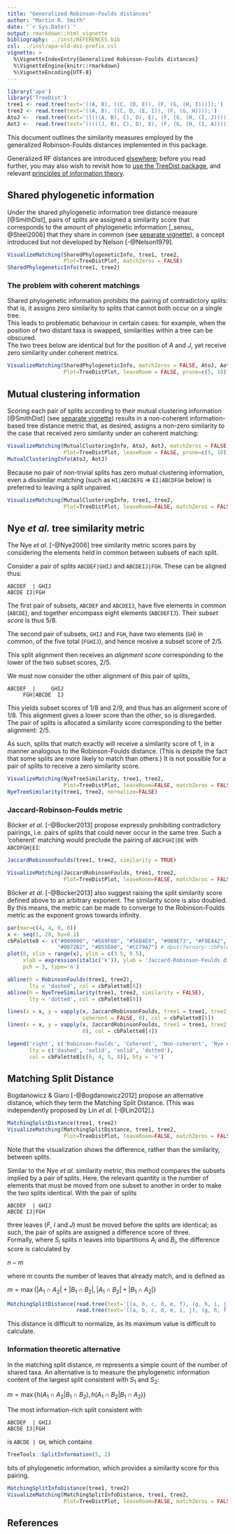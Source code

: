 ```yaml
---
title: "Generalized Robinson-Foulds distances"
author: "Martin R. Smith"
date: "`r Sys.Date()`"
output: rmarkdown::html_vignette
bibliography: ../inst/REFERENCES.bib
csl: ../inst/apa-old-doi-prefix.csl
vignette: >
  %\VignetteIndexEntry{Generalized Robinson-Foulds distances}
  %\VignetteEngine{knitr::rmarkdown}
  %\VignetteEncoding{UTF-8}
---
```


```r
library('ape')
library('TreeDist')
tree1 <- read.tree(text='((A, B), ((C, (D, E)), (F, (G, (H, I)))));')
tree2 <- read.tree(text='((A, B), ((C, D, (E, I)), (F, (G, H))));')
AtoJ <-  read.tree(text='(((((A, B), C), D), E), (F, (G, (H, (I, J)))));')
AotJ <-  read.tree(text='(((((J, B), C), D), E), (F, (G, (H, (I, A)))));')
```

This document outlines the similarity measures employed by the 
generalized Robinson-Foulds distances implemented in this package.

Generalized RF distances are introduced [elsewhere](Robinson-Foulds.html); 
before you read further, you may also wish to revisit how to
[use the TreeDist package](Using-TreeDist.html), and relevant 
[principles of information theory](information.html).

## Shared phylogenetic information

Under the shared phylogenetic information tree distance measure [@SmithDist], 
pairs of splits are assigned a similarity score that corresponds to the amount
of phylogenetic information [_sensu_ @Steel2006] that they share in common
(see [separate vignette](information.html)), a concept introduced but not 
developed by Nelson [-@Nelson1979].

```r
VisualizeMatching(SharedPhylogeneticInfo, tree1, tree2, 
                  Plot=TreeDistPlot, matchZeros = FALSE)
SharedPhylogeneticInfo(tree1, tree2)
```

### The problem with coherent matchings

Shared phylogenetic information prohibits the pairing of contradictory splits: 
that is, it assigns zero similarity to splits that cannot both occur on a 
single tree.  
This leads to problematic behaviour in certain cases: for example,
when the position of two distant taxa is swapped, similarities within a tree can
be obscured.  
The two trees below are identical but for the position of _A_ and
_J_, yet receive zero similarity under coherent metrics.

```r
VisualizeMatching(SharedPhylogeneticInfo, matchZeros = FALSE, AtoJ, AotJ,
                  Plot=TreeDistPlot, leaveRoom = FALSE, prune=c(5, 18))
```

## Mutual clustering information

Scoring each pair of splits according to their mutual clustering information
[@SmithDist]  (see [separate vignette](information.html)) results in a
non-coherent information-based tree distance metric that, as desired, assigns a
non-zero similarity to the case that received zero similarity under an
coherent matching:

```r
VisualizeMatching(MutualClusteringInfo, AtoJ, AotJ, matchZeros = FALSE, 
                  Plot=TreeDistPlot, leaveRoom = FALSE, prune=c(5, 18))
MutualClusteringInfo(AtoJ, AotJ)
```

Because no pair of non-trivial splits has zero mutual clustering information,
even a dissimilar matching (such as `HI|ABCDEFG` => `EI|ABCDFGH` below) 
is preferred to leaving a split unpaired.

```r
VisualizeMatching(MutualClusteringInfo, tree1, tree2, 
                  Plot=TreeDistPlot, leaveRoom=FALSE, matchZeros = FALSE)
```

## Nye _et al._ tree similarity metric

The Nye _et al_. [-@Nye2006] tree similarity metric scores pairs by
considering the elements held in common between subsets of each split.

Consider a pair of splits `ABCDEF|GHIJ` and `ABCDEIJ|FGH`.
These can be aligned thus:

```
ABCDEF  | GHIJ
ABCDE IJ|FGH
```

The first pair of subsets, `ABCDEF` and `ABCDEIJ`, have five elements in common 
(`ABCDE`), and together encompass eight elements (`ABCDEFIJ`).  Their 
_subset score_ is thus 5/8.

The second pair of subsets, `GHIJ` and `FGH`, have two elements (`GH`) in common,
of the five total (`FGHIJ`), and hence receive a subset score of 2/5.

This split alignment then receives an _alignment score_ corresponding to the 
lower of the two subset scores, 2/5.

We must now consider the other alignment of this pair of splits,


```
ABCDEF  |     GHIJ
     FGH|ABCDE  IJ
```

This yields subset scores of 1/8 and 2/9, and thus has an alignment score of 1/8.
This alignment gives a lower score than the other, so is disregarded.  The 
pair of splits is allocated a similarity score corresponding to the 
better alignment: 2/5.

As such, splits that match exactly will receive a similarity score of 1,
in a manner analogous to the Robinson-Foulds distance.  (This is despite the
fact that some splits are more likely to match than others.)
It is not possible for a pair of splits to receive a zero similarity 
score.

```r
VisualizeMatching(NyeTreeSimilarity, tree1, tree2, 
                  Plot=TreeDistPlot, leaveRoom=FALSE, matchZeros = FALSE)
NyeTreeSimilarity(tree1, tree2, normalize=FALSE)
```

### Jaccard-Robinson-Foulds metric

B&ouml;cker _et al_. [-@Bocker2013] propose expressly prohibiting contradictory
pairings, i.e. pairs of splits that could never occur in the same tree.
Such a 'coherent' matching would preclude the pairing of `ABCFGHI|DE` with
`ABCDFGH|EI`:

```r
JaccardRobinsonFoulds(tree1, tree2, similarity = TRUE)

VisualizeMatching(JaccardRobinsonFoulds, tree1, tree2,
                  Plot=TreeDistPlot, leaveRoom=FALSE, matchZeros = FALSE)
```

B&ouml;cker _et al_. [-@Bocker2013] also suggest raising the split 
similarity score defined above to an arbitrary exponent.  The similarity score
is also doubled.  By this means, the metric can be made to converge to the
Robinson-Foulds metric as the exponent grows towards infinity.

```r
par(mar=c(4, 4, 0, 0))
x <- seq(1, 20, by=0.1)
cbPalette8 <- c("#000000", "#E69F00", "#56B4E9", "#009E73", "#F0E442",
                "#0072B2", "#D55E00", "#CC79A7") # dput(Ternary::cbPalette8)
plot(0, xlim = range(x), ylim = c(3.5, 9.5),
     xlab = expression(italic('k')), ylab = 'Jaccard-Robinson-Foulds distance',
     pch = 3, type='n')

abline(h = RobinsonFoulds(tree1, tree2),
       lty = 'dashed', col = cbPalette8[6])
abline(h = NyeTreeSimilarity(tree1, tree2, similarity = FALSE),
       lty = 'dotted', col = cbPalette8[8])

lines(x = x, y = vapply(x, JaccardRobinsonFoulds, tree1 = tree1, tree2 = tree2,
                        coherent = FALSE, 0), col = cbPalette8[5])
lines(x = x, y = vapply(x, JaccardRobinsonFoulds, tree1 = tree1, tree2 = tree2,
                        0), col = cbPalette8[4])

legend('right', c('Robinson-Foulds', 'Coherent', 'Non-coherent', 'Nye et al.'),
       lty = c('dashed', 'solid', 'solid', 'dotted'), 
       col = cbPalette8[c(6, 4, 5, 8)], bty = 'n')
```

## Matching Split Distance

Bogdanowicz & Giaro [-@Bogdanowicz2012] propose an alternative distance, which
they term the Matching Split Distance.  (This was independently proposed by
Lin _et al._ [-@Lin2012].)

```r
MatchingSplitDistance(tree1, tree2)
VisualizeMatching(MatchingSplitDistance, tree1, tree2,
                  Plot=TreeDistPlot, leaveRoom=FALSE, matchZeros = FALSE)
```

Note that the visualization shows the difference, rather than the similarity,
between splits.

Similar to the Nye _et al_. similarity metric, this method compares the subsets
implied by a pair of splits.  Here, the relevant quantity is the number
of elements that must be moved from one subset to another in order to make
the two splits identical.  With the pair of splits

```
ABCDEF  | GHIJ
ABCDE IJ|FGH
```

three leaves (_F_, _I_ and _J_) must be moved before the splits are 
identical; as such, the pair of splits are assigned a difference score 
of three.  
Formally, where $S_i$ splits $n$ leaves into bipartitions $A_i$ and $B_i$, the
difference score is calculated by

$n - m$

where $m$ counts the number of leaves that already match, and is defined as

$m = \max\{|A_1 \cap A_2| + |B_1 \cap B_2|, |A_1 \cap B_2| + |B_1 \cap A_2|\}$

```r
MatchingSplitDistance(read.tree(text='((a, b, c, d, e, f), (g, h, i, j));'),
                      read.tree(text='((a, b, c, d, e, i, j), (g, h, f));'))
```

This distance is difficult to normalize, as its maximum value is difficult
to calculate.

### Information theoretic alternative

In the matching split distance, $m$ represents a simple count of the number of
shared taxa.  An alternative is to measure the phylogenetic information content
of the largest split consistent with $S_1$ and $S_2$:

$m = \max\{h(A_1 \cap A_2 | B_1 \cap B_2), h(A_1 \cap B_2 | B_1 \cap A_2)\}$

The most information-rich split consistent with

```
ABCDEF  | GHIJ
ABCDE IJ|FGH  
```

is `ABCDE | GH`, which contains 
```r
TreeTools::SplitInformation(5, 2)
```
bits of phylogenetic information, which provides a similarity score for this
pairing.

```r
MatchingSplitInfoDistance(tree1, tree2)
VisualizeMatching(MatchingSplitInfoDistance, tree1, tree2,
                  Plot=TreeDistPlot, leaveRoom=FALSE, matchZeros = FALSE)
```


## References
